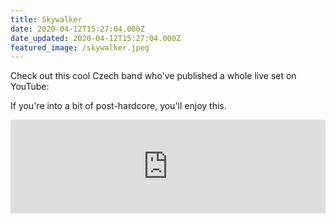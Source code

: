 ```yaml
---
title: Skywalker
date: 2020-04-12T15:27:04.000Z
date_updated: 2020-04-12T15:27:04.000Z
featured_image: /skywalker.jpeg
---
```


Check out this cool Czech band who've published a whole live set on YouTube:

If you're into a bit of post-hardcore, you'll enjoy this.

<iframe
  width="100%"
  class="full-bleed aspect-video"
  src="https://www.youtube.com/embed/4kpQHVzkkOo"
  title="YouTube video player"
  frameborder="0"
  allow="accelerometer; autoplay; clipboard-write; encrypted-media; gyroscope; picture-in-picture"
  allowfullscreen
></iframe>
